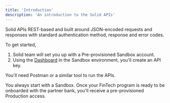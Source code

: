 ```yaml
---
title: 'Introduction'
description: 'An introduction to the Solid APIs'
---
```


Solid APIs REST-based and built around JSON-encoded requests and responses with standard authentication method, response and error codes.

To get started,
1. Solid team will set you up with a Pre-provisioned Sandbox account.
2. Using the <a href="https://dashboard.sandbox.solidfi.com/login" target="_blank"> Dashboard</a> in the Sandbox environment, you'll create an API key.

You'll need Postman or a similar tool to run the APIs.

<Note>You always start with a Sandbox. Once your FinTech program is ready to be onboarded with the partner bank, you'll receive a pre-provisioned Production access.</Note>